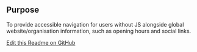 ## Purpose

To provide accessible navigation for users without JS alongside global website/organisation information, such as opening hours and social links.

[Edit this Readme on GitHub](https://github.com/wellcomecollection/wellcomecollection.org/edit/main/common/views/components/Footer/README.mdx)